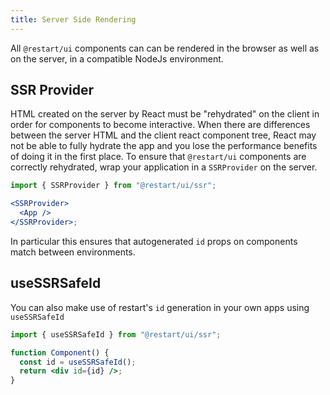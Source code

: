 ```yaml
---
title: Server Side Rendering
---
```


All `@restart/ui` components can can be rendered in the browser as well as
on the server, in a compatible NodeJs environment.

## SSR Provider

HTML created on the server by React must be "rehydrated" on the client
in order for components to become interactive. When there are differences
between the server HTML and the client react component tree, React may not
be able to fully hydrate the app and you lose the performance benefits of
doing it in the first place. To ensure that `@restart/ui` components
are correctly rehydrated, wrap your application in a `SSRProvider`
on the server.

```jsx
import { SSRProvider } from "@restart/ui/ssr";

<SSRProvider>
  <App />
</SSRProvider>;
```

In particular this ensures that autogenerated `id` props on components match
between environments.

## useSSRSafeId

You can also make use of restart's `id` generation in your own apps
using `useSSRSafeId`

```jsx
import { useSSRSafeId } from "@restart/ui/ssr";

function Component() {
  const id = useSSRSafeId();
  return <div id={id} />;
}
```
